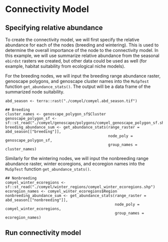 # Connectivity Model {#connectivity}


## Specifying relative abundance

To create the connectivity model, we will first specify the relative abundance for each of the nodes (breeding and wintering). This is used to determine the overall importance of the node to the connectivity model. In this example, we will use summarize relative abundance from the seasonal `ebirdst` rasters we created, but other data could be used as well (for example, habitat suitability from ecological niche models).

For the breeding nodes, we will input the breeding range abundance raster, genoscape polygons, and genoscape cluster names into the `MuSpTest` function `get_abundance_stats()`. The output will be a data frame of the summarized node suitability.

```
abd_season <- terra::rast("./comyel/comyel.abd_season.tif")

## Breeding
cluster_names <- genoscape_polygon_sf$Cluster
genoscape_polygon_sf <- sf::st_read("./comyel/genoscape/polygons/comyel_genoscape_polygon_sf.shp")
breeding_abundance_sum <- get_abundance_stats(range_raster = abd_season[["breeding"]],
                                              node_poly = genoscape_polygon_sf,
                                              group_names = cluster_names)
```

Similarly for the wintering nodes, we will input the nonbreeding range abundance raster, winter ecoregions, and ecoregion names into the `MuSpTest` function `get_abundance_stats()`.

```
## Nonbreeding
comyel_winter_ecoregions <- sf::st_read("./comyel/winter_regions/comyel_winter_ecoregions.shp")
ecoregion_names <- comyel_winter_ecoregions$Region
nonbreeding_abundance_sum <- get_abundance_stats(range_raster = abd_season[["nonbreeding"]],
                                                 node_poly = comyel_winter_ecoregions,
                                                 group_names = ecoregion_names)
```


## Run connectivity model





